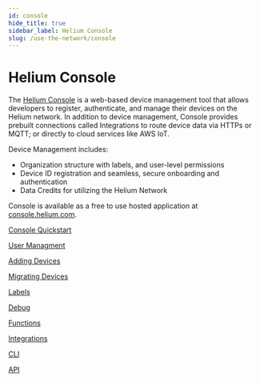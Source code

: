 ```yaml
---
id: console
hide_title: true
sidebar_label: Helium Console
slug: /use-the-network/console
---
```


# Helium Console

The [Helium Console](http://console.helium.com/) is a web-based device
management tool that allows developers to register, authenticate, and manage
their devices on the Helium network. In addition to device management, Console
provides prebuilt connections called Integrations to route device data via HTTPs
or MQTT; or directly to cloud services like AWS IoT.

Device Management includes:

- Organization structure with labels, and user-level permissions
- Device ID registration and seamless, secure onboarding and authentication
- Data Credits for utilizing the Helium Network

Console is available as a free to use hosted application at
[console.helium.com](https://console.helium.com).

[Console Quickstart](/docs/use-the-network/console/quickstart)

[User Managment](/docs/use-the-network/console/users)

[Adding Devices](/docs/use-the-network/console/adding-devices)

[Migrating Devices](/docs/use-the-network/console/migrating-devices)

[Labels](/docs/use-the-network/console/labels)

[Debug](/docs/use-the-network/console/debug)

[Functions](/docs/use-the-network/console/functions)

[Integrations](/docs/use-the-network/console/integrations)

[CLI](/docs/use-the-network/console/cli)

[API](/docs/use-the-network/console/api)

